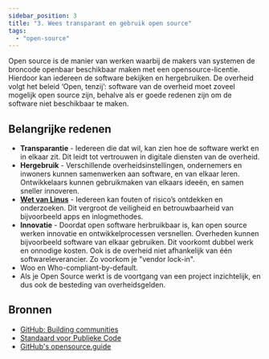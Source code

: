 ```yaml
---
sidebar_position: 3
title: "3. Wees transparant en gebruik open source"
tags:
  - "open-source"
---
```



Open source is de manier van werken waarbij de makers van systemen de broncode
openbaar beschikbaar maken met een opensource-licentie. Hierdoor kan iedereen de
software bekijken en hergebruiken. De overheid volgt het beleid ‘Open, tenzij’:
software van de overheid moet zoveel mogelijk open source zijn, behalve als er
goede redenen zijn om de software niet beschikbaar te maken.

## Belangrijke redenen

- **Transparantie** - Iedereen die dat wil, kan zien hoe de software werkt en in
  elkaar zit. Dit leidt tot vertrouwen in digitale diensten van de overheid.
- **Hergebruik** - Verschillende overheidsinstellingen, ondernemers en inwoners
  kunnen samenwerken aan software, en van elkaar leren. Ontwikkelaars kunnen
  gebruikmaken van elkaars ideeën, en samen sneller innoveren.
- **[Wet van Linus](https://nl.wikipedia.org/wiki/Wet_van_Linus)** - Iedereen
  kan fouten of risico’s ontdekken en onderzoeken. Dit vergroot de veiligheid en
  betrouwbaarheid van bijvoorbeeld apps en inlogmethodes.
- **Innovatie** - Doordat open software herbruikbaar is, kan open source werken
  innovatie en ontwikkelprocessen versnellen. Overheden kunnen bijvoorbeeld
  software van elkaar gebruiken. Dit voorkomt dubbel werk en onnodige kosten.
  Ook is de overheid niet afhankelijk van één softwareleverancier. Zo voorkom je
  "vendor lock-in".
- Woo en Who-compliant-by-default.
- Als je Open Source werkt is de voortgang van een project inzichtelijk, en dus
  ook de besteding van overheidsgelden.

## Bronnen

- [GitHub: Building communities](https://docs.github.com/en/communities)
- [Standaard voor Publieke Code](https://standaardvoorpubliekecode.nl/)
- [GitHub's opensource.guide](https://opensource.guide/)

<br />
<br />

<Card
  appearance="default"
  description="In dit hoofdstuk van onze kennisbank vind je tools, standaarden en tutorials over Open Source werken."
  heading="Meer over Open Source"
  href="/kennisbank/open-source"
  linkLabel="Naar hoofdstuk over Open Source"
  title="Card Title"
/>
